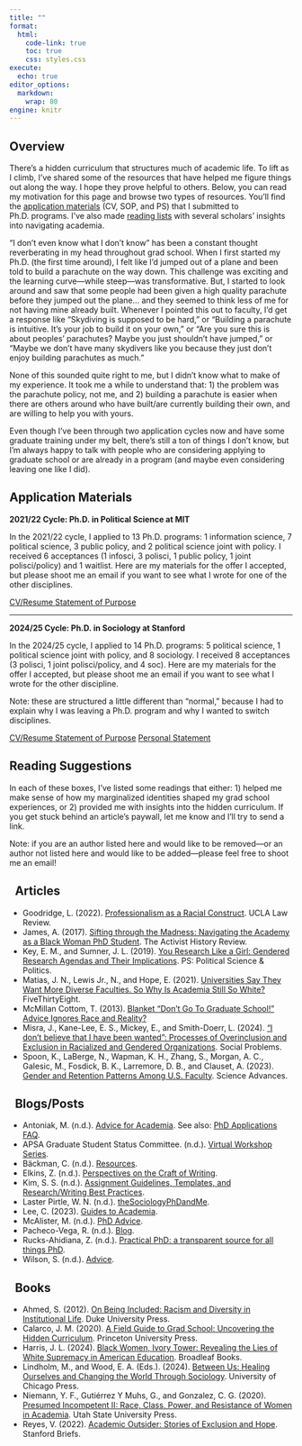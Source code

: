 ```yaml
---
title: ""
format:
  html:
    code-link: true
    toc: true
    css: styles.css
execute:
  echo: true
editor_options: 
  markdown: 
    wrap: 80
engine: knitr
---
```


## Overview

::: {.callout-tip appearance="minimal"}
There's a hidden curriculum that structures much of academic life. To lift as I climb, I've shared some of the resources that have helped me figure things out along the way. I hope they prove helpful to others. Below, you can read my motivation for this page and browse two types of resources. You'll find the [application materials](resources.html#application-materials) (CV, SOP, and PS) that I submitted to Ph.D. programs. I've also made [reading lists](resources.html#reading-suggestions) with several scholars' insights into navigating academia.
:::

"I don't even know what I don't know" has been a constant thought reverberating in my head throughout grad school. When I first started my Ph.D. (the first time around), I felt like I'd jumped out of a plane and been told to build a parachute on the way down. This challenge was exciting and the learning curve---while steep---was transformative. But, I started to look around and saw that some people had been given a high quality parachute before they jumped out the plane... and they seemed to think less of me for not having mine already built. Whenever I pointed this out to faculty, I'd get a response like "Skydiving is supposed to be hard," or "Building a parachute is intuitive. It's your job to build it on your own," or  "Are you sure this is about peoples' parachutes? Maybe you just shouldn't have jumped," or "Maybe we don't have many skydivers like you because they just don't enjoy building parachutes as much." 

None of this sounded quite right to me, but I didn't know what to make of my experience. It took me a while to understand that: 1) the problem was the parachute policy, not me, and 2) building a parachute is easier when there are others around who have built/are currently building their own, and are willing to help you with yours.

Even though I've been through two application cycles now and have some graduate training under my belt, there's still a ton of things I don't know, but I'm always happy to talk with people who are considering applying to graduate school or are already in a program (and maybe even considering leaving one like I did). 

## Application Materials

__2021/22 Cycle: Ph.D. in Political Science at MIT__

In the 2021/22 cycle, I applied to 13 Ph.D. programs: 1 information science, 7 political science, 3 public policy, and 2 political science joint with policy. I received 6 acceptances (1 infosci, 3 polisci, 1 public policy, 1 joint polisci/policy) and 1 waitlist. Here are my materials for the offer I accepted, but please shoot me an email if you want to see what I wrote for one of the other disciplines.

<a href="papers/CV_MIT.pdf" target="_blank" rel="noopener noreferrer" class="bi-file-earmark-pdf-fill btn btn-danger" role="button"> CV/Resume </a>
<a href="papers/SOP-MIT.pdf" target="_blank" rel="noopener noreferrer" class="bi-file-earmark-pdf-fill btn btn-primary" role="button"> Statement of Purpose</a>

<hr>

__2024/25 Cycle: Ph.D. in Sociology at Stanford__

In the 2024/25 cycle, I applied to 14 Ph.D. programs: 5 political science, 1 political science joint with policy, and 8 sociology. I received 8 acceptances (3 polisci, 1 joint polisci/policy, and 4 soc). Here are my materials for the offer I accepted, but please shoot me an email if you want to see what I wrote for the other discipline. 

Note: these are structured a little different than "normal," because I had to explain why I was leaving a Ph.D. program and why I wanted to switch disciplines.

<a href="papers/CV_Stanford.pdf" target="_blank" rel="noopener noreferrer" class="bi-file-earmark-pdf-fill btn btn-danger" role="button"> CV/Resume </a>
<a href="papers/SOP-Stanford.pdf" target="_blank" rel="noopener noreferrer" class="bi-file-earmark-pdf-fill btn btn-primary" role="button"> Statement of Purpose</a>
<a href="papers/PS_Stanford.pdf" target="_blank" rel="noopener noreferrer" class="bi-file-earmark-pdf-fill btn btn-success" role="button"> Personal Statement </a>

## Reading Suggestions

In each of these boxes, I've listed some readings that either: 1) helped me make sense of how my marginalized identities shaped my grad school experiences, or 2) provided me with insights into the hidden curriculum. If you get stuck behind an article's paywall, let me know and I'll try to send a link.

Note: if you are an author listed here and would like to be removed---or an author not listed here and would like to be added---please feel free to shoot me an email!

::: {.callout-note collapse="true" icon=false}

## <i class="bi bi-bookmarks"></i> &nbsp; Articles
- Goodridge, L. (2022). [Professionalism as a Racial Construct](https://www.uclalawreview.org/professionalism-as-a-racial-construct/). UCLA Law Review.
- James, A. (2017). [Sifting through the Madness: Navigating the Academy as a Black Woman PhD Student](https://activisthistory.com/2017/08/18/sifting-through-the-madness-navigating-the-academy-as-a-black-woman-phd-student/). The Activist History Review.
- Key, E. M., and Sumner, J. L. (2019). [You Research Like a Girl: Gendered Research Agendas and Their Implications](https://doi.org/10.1017/S1049096519000945). PS: Political Science & Politics.
- Matias, J. N., Lewis Jr., N., and Hope, E. (2021). [Universities Say They Want More Diverse Faculties. So Why Is Academia Still So White?](https://fivethirtyeight.com/features/universities-say-they-want-more-diverse-faculties-so-why-is-academia-still-so-white/) FiveThirtyEight.
- McMillan Cottom, T. (2013). [Blanket “Don’t Go To Graduate School!” Advice Ignores Race and Reality?](https://tressiemc.com/uncategorized/blanket-dont-go-to-graduate-school-advice-ignores-race-and-reality/)
- Misra, J., Kane-Lee, E. S., Mickey, E., and Smith-Doerr, L. (2024). [“I don’t believe that I have been wanted”: Processes of Overinclusion and Exclusion in Racialized and Gendered Organizations](https://doi.org/10.1093/socpro/spae043). Social Problems.
- Spoon, K., LaBerge, N., Wapman, K. H., Zhang, S., Morgan, A. C., Galesic, M., Fosdick, B. K., Larremore, D. B., and Clauset, A. (2023). [Gender and Retention Patterns Among U.S. Faculty](https://www.science.org/doi/10.1126/sciadv.adi2205). Science Advances.
:::


::: {.callout-note collapse="true" icon=false}

## <i class="bi bi-bookmarks"></i> &nbsp; Blogs/Posts
- Antoniak, M. (n.d.). [Advice for Academia](https://www.are.na/maria-antoniak/advice-for-academia). See also: [PhD Applications FAQ](https://maria-antoniak.github.io/2020/11/27/phd-applications.html).
- APSA Graduate Student Status Committee. (n.d.). [Virtual Workshop Series](https://connect.apsanet.org/graduate/virtual-workshop-series/).
- Bäckman, C. (n.d.). [Resources](https://sites.google.com/view/claesbackman/tips-for-phd-students).
- Elkins, Z. (n.d.). [Perspectives on the Craft of Writing](https://sites.google.com/site/zachelkinstexas/me-write-pretty-some-day?pli=1).
- Kim, S. S. (n.d.). [Assignment Guidelines, Templates, and Research/Writing Best Practices](https://sysilviakim.com/student/).
- Laster Pirtle, W. N. (n.d.). [theSociologyPhDandMe](https://thesociologyphdandme.wordpress.com/).
- Lee, C. (2023). [Guides to Academia](https://crystaljjlee.com/blog/guides-to-academia/).
- McAlister, M. (n.d.). [PhD Advice](https://melanimcalister.com/thinking-twice-about-grad-school/).
- Pacheco-Vega, R. (n.d.). [Blog](https://www.raulpacheco.org/blog/).
- Rucks-Ahidiana, Z. (n.d.). [Practical PhD: a transparent source for all things PhD](https://practicalphd.net/).
- Wilson, S. (n.d.). [Advice](https://shomir.net/advice.html).
:::

::: {.callout-note collapse="true" icon=false}

## <i class="bi bi-bookmarks"></i> &nbsp; Books
- Ahmed, S. (2012). [On Being Included: Racism and Diversity in Institutional Life](https://www.dukeupress.edu/on-being-included). Duke University Press.
- Calarco, J. M. (2020). [A Field Guide to Grad School: Uncovering the Hidden Curriculum](https://press.princeton.edu/books/paperback/9780691201092/a-field-guide-to-grad-school?srsltid=AfmBOorBCLAs9sZP5Mh1rcTFj48z88RZ1QTQBrqTBj41kXPfKC40ckEm). Princeton University Press.
- Harris, J. L. (2024). [Black Women, Ivory Tower: Revealing the Lies of White Supremacy in American Education](https://www.drjasmineharris.com/book). Broadleaf Books.
- Lindholm, M., and Wood, E. A. (Eds.). (2024). [Between Us: Healing Ourselves and Changing the World Through Sociology](https://press.uchicago.edu/ucp/books/book/chicago/B/bo215858659.html). University of Chicago Press.
- Niemann, Y. F., Gutiérrez Y Muhs, G., and Gonzalez, C. G. (2020). [Presumed Incompetent II: Race, Class, Power, and Resistance of Women in Academia](https://upcolorado.com/utah-state-university-press/item/3794-presumed-incompetent-ii). Utah State University Press.
- Reyes, V. (2022). [Academic Outsider: Stories of Exclusion and Hope](https://www.sup.org/books/sociology/academic-outsider). Stanford Briefs.
:::